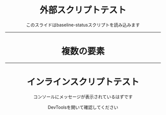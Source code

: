 <script
  src="https://cdn.jsdelivr.net/npm/baseline-status@1/baseline-status.min.js"
  type="module"
></script>

<Center>
  <h1>外部スクリプトテスト</h1>
  <p>このスライドはbaseline-statusスクリプトを読み込みます</p>
  <baseline-status feature="css-anchor-positioning"></baseline-status>
</Center>

---

<Center>
  <h1>複数の要素</h1>
  <div>
    <baseline-status feature="css-grid"></baseline-status>
    <baseline-status feature="css-custom-properties"></baseline-status>
    <baseline-status feature="fetch"></baseline-status>
  </div>
</Center>

---

<script>
  console.log('インラインスクリプトがロードされました');
  console.log('baseline-status の使用例:',
  document.querySelectorAll('baseline-status'));
</script>

<Center>
  <h1>インラインスクリプトテスト</h1>
  <p>コンソールにメッセージが表示されているはずです</p>
  <p>DevToolsを開いて確認してください</p>
</Center>

